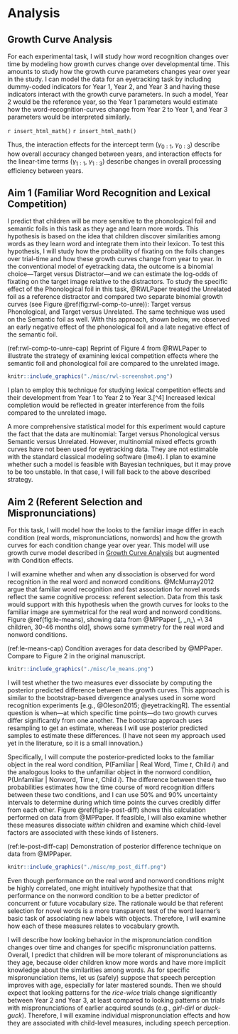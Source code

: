 # Analysis

## Growth Curve Analysis

For each experimental task, I will study how word recognition changes
over time by modeling how growth curves change over developmental time.
This amounts to study how the growth curve parameters changes year over
year in the study. I can model the data for an eyetracking task by
including dummy-coded indicators for Year 1, Year 2, and Year 3 and
having these indicators interact with the growth curve parameters. In
such a model, Year 2 would be the reference year, so the Year 1
parameters would estimate how the word-recognition-curves change from
Year 2 to Year 1, and Year 3 parameters would be interpreted similarly.

`r insert_html_math()`
\begin{align*}
   \text{Year 2 Growth Curve:}\\ 
   \text{log-odds}(\mathit{looking}) &= β_0 + β_1 * \textit{Time}^1 + β_2 * \textit{Time}^2 + β_3 * \textit{Time}^3 \\
   \text{Adjustments to Year 2:} \\
  β_i &= γ_{i:2} + γ_{i:1} * \text{Year1}  + γ_{i:3} * \text{Year3}  \\
\end{align*}
`r insert_html_math()`

Thus, the interaction effects for the intercept term ($γ_{0:1}$,
$γ_{0:3}$) describe how overall accuracy changed between years, and
interaction effects for the linear-time terms ($γ_{1:1}$, $γ_{1:3}$)
describe changes in overall processing efficiency between years.


Aim 1 (Familiar Word Recognition and Lexical Competition)
----------------------------------------------------------------------------

I predict that children will be more sensitive to the phonological foil
and semantic foils in this task as they age and learn more words. This
hypothesis is based on the idea that children discover similarities
among words as they learn word and integrate them into their lexicon. To
test this hypothesis, I will study how the probability of fixating on
the foils changes over trial-time and how these growth curves change
from year to year. In the conventional model of eyetracking data, the
outcome is a binomial choice—Target versus Distractor—and we can
estimate the log-odds of fixating on the target image relative to the
distractors. To study the specific effect of the Phonological foil in
this task, @RWLPaper treated the Unrelated foil as a reference
distractor and compared two separate binomial growth curves (see Figure
\@ref(fig:rwl-comp-to-unre)): Target versus Phonological, and Target
versus Unrelated. The same technique was used on the Semantic foil as
well. With this approach, shown below, we observed an early negative
effect of the phonological foil and a late negative effect of the
semantic foil.

(ref:rwl-comp-to-unre-cap) Reprint of Figure 4 from @RWLPaper to
illustrate the strategy of examining lexical competition effects where
the semantic foil and phonological foil are compared to the unrelated
image.

```r
knitr::include_graphics("./misc/rwl-screenshot.png")
```

I plan to employ this technique for studying lexical competition effects
and their development from Year\ 1 to Year\ 2 to Year\ 3.[^4] Increased
lexical completion would be reflected in greater interference from the
foils compared to the unrelated image.


A more comprehensive statistical model for this experiment would capture
the fact that the data are multinomial: Target versus Phonological
versus Semantic versus Unrelated. However, multinomial mixed effects
growth curves have not been used for eyetracking data. They are not
estimable with the standard classical modeling software (lme4). I plan
to examine whether such a model is feasible with Bayesian techniques,
but it may prove to be too unstable. In that case, I will fall back to
the above described strategy.


Aim 2 (Referent Selection and Mispronunciations)
-------------------------------------------------------------------

For this task, I will model how the looks to the familiar image differ
in each condition (real words, mispronunciations, nonwords) and how the
growth curves for each condition change year over year. This model will
use growth curve model described in [Growth Curve Analysis](#growth-curve-analysis) but
augmented with Condition effects.

I will examine whether and when any dissociation is observed for word
recognition in the real word and nonword conditions. @McMurray2012 argue that 
familiar word recognition and fast
association for novel words reflect the same cognitive process: referent
selection. Data from this task would support with this hypothesis when
the growth curves for looks to the familiar image are symmetrical for
the real word and nonword conditions. Figure \@ref(fig:le-means), showing data
from @MPPaper [, _n_\ =\ 34 children, 30-46 months old], shows some
symmetry for the real word and nonword conditions.

(ref:le-means-cap) Condition averages for data described by @MPPaper. Compare to
Figure 2 in the original manuscript.

```r
knitr::include_graphics("./misc/le_means.png")
```


I will test whether the two measures ever dissociate by computing the
posterior predicted difference between the growth curves. This approach
is similar to the bootstrap-based divergence analyses used in some word
recognition experiments [e.g., @Oleson2015; @eyetrackingR]. The
essential question is when—at which specific time points—do two growth
curves differ significantly from one another. The bootstrap approach
uses resampling to get an estimate, whereas I will use posterior
predicted samples to estimate these differences. (I have not seen my
approach used yet in the literature, so it is a small innovation.)

Specifically, I will compute the posterior-predicted looks to the
familiar object in the real word condition, P(Familiar | Real Word, Time
*t*, Child *i*) and the analogous looks to the unfamiliar object in the
nonword condition, P(Unfamiliar | Nonword, Time *t*, Child *i*). The
difference between these two probabilities estimates how the time course
of word recognition differs between these two conditions, and I can use
50% and 90% uncertainty intervals to determine during which time points
the curves credibly differ from each other. Figure
\@ref(fig:le-post-diff) shows this calculation performed on data from
@MPPaper. If feasible, I will also examine whether these measures
dissociate *within* children and examine which child-level factors are
associated with these kinds of listeners.

(ref:le-post-diff-cap) Demonstration of posterior difference technique on data from @MPPaper.

```r
knitr::include_graphics("./misc/mp_post_diff.png")
```

Even though performance on the real word and nonword conditions might be
highly correlated, one might intuitively hypothesize that that
performance on the nonword condition to be a better predictor of
concurrent or future vocabulary size. The rationale would be that
referent selection for novel words is a more transparent test of the
word learner’s basic task of associating new labels with objects.
Therefore, I will examine how each of these measures relates to
vocabulary growth.

I will describe how looking behavior in the mispronunciation condition
changes over time and changes for specific mispronunciation patterns.
Overall, I predict that children will be more tolerant of
mispronunciations as they age, because older children know more words
and have more implicit knowledge about the similarities among words. As
for specific mispronunciation items, let us (safely) suppose that speech
perception improves with age, especially for later mastered sounds. Then
we should expect that looking patterns for the *rice*-*wice* trials
change significantly between Year 2 and Year 3, at least compared to
looking patterns on trials with mispronunciations of earlier acquired
sounds (e.g., *girl*-*dirl* or *duck*-*guck*). Therefore, I will examine
individual mispronunciation effects and how they are associated with
child-level measures, including speech perception.


